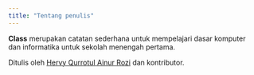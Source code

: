 ```yaml
---
title: "Tentang penulis"
---
```


**Class** merupakan catatan sederhana untuk mempelajari dasar komputer dan
informatika untuk sekolah menengah pertama.

Ditulis oleh [Hervy Qurrotul Ainur Rozi](https://hervyqa.id) dan kontributor.
